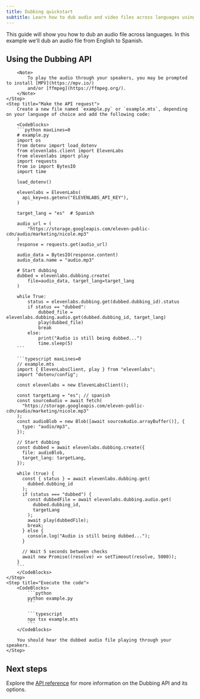 ```yaml
---
title: Dubbing quickstart
subtitle: Learn how to dub audio and video files across languages using the Dubbing API.
---
```


This guide will show you how to dub an audio file across languages. In this example we'll dub an audio file from English to Spanish.

## Using the Dubbing API

<Steps>
    <Step title="Create an API key">
        <Markdown src="/snippets/quickstart-api-key.mdx" />
    </Step>
    <Step title="Install the SDK">
        <Markdown src="/snippets/quickstart-install-sdk.mdx" />

        <Note>
            To play the audio through your speakers, you may be prompted to install [MPV](https://mpv.io/)
            and/or [ffmpeg](https://ffmpeg.org/).
        </Note>
    </Step>
    <Step title="Make the API request">
        Create a new file named `example.py` or `example.mts`, depending on your language of choice and add the following code:

        <CodeBlocks>
        ```python maxLines=0
        # example.py
        import os
        from dotenv import load_dotenv
        from elevenlabs.client import ElevenLabs
        from elevenlabs import play
        import requests
        from io import BytesIO
        import time

        load_dotenv()

        elevenlabs = ElevenLabs(
          api_key=os.getenv("ELEVENLABS_API_KEY"),
        )

        target_lang = "es"  # Spanish

        audio_url = (
            "https://storage.googleapis.com/eleven-public-cdn/audio/marketing/nicole.mp3"
        )
        response = requests.get(audio_url)

        audio_data = BytesIO(response.content)
        audio_data.name = "audio.mp3"

        # Start dubbing
        dubbed = elevenlabs.dubbing.create(
            file=audio_data, target_lang=target_lang
        )

        while True:
            status = elevenlabs.dubbing.get(dubbed.dubbing_id).status
            if status == "dubbed":
                dubbed_file = elevenlabs.dubbing.audio.get(dubbed.dubbing_id, target_lang)
                play(dubbed_file)
                break
            else:
                print("Audio is still being dubbed...")
                time.sleep(5)
        ```

        ```typescript maxLines=0
        // example.mts
        import { ElevenLabsClient, play } from "elevenlabs";
        import "dotenv/config";

        const elevenlabs = new ElevenLabsClient();

        const targetLang = "es"; // spanish
        const sourceAudio = await fetch(
          "https://storage.googleapis.com/eleven-public-cdn/audio/marketing/nicole.mp3"
        );
        const audioBlob = new Blob([await sourceAudio.arrayBuffer()], {
          type: "audio/mp3",
        });

        // Start dubbing
        const dubbed = await elevenlabs.dubbing.create({
          file: audioBlob,
          target_lang: targetLang,
        });

        while (true) {
          const { status } = await elevenlabs.dubbing.get(
            dubbed.dubbing_id
          );
          if (status === "dubbed") {
            const dubbedFile = await elevenlabs.dubbing.audio.get(
              dubbed.dubbing_id,
              targetLang
            );
            await play(dubbedFile);
            break;
          } else {
            console.log("Audio is still being dubbed...");
          }

          // Wait 5 seconds between checks
          await new Promise((resolve) => setTimeout(resolve, 5000));
        }
        ```
        </CodeBlocks>
    </Step>
    <Step title="Execute the code">
        <CodeBlocks>
            ```python
            python example.py
            ```

            ```typescript
            npx tsx example.mts
            ```
        </CodeBlocks>

        You should hear the dubbed audio file playing through your speakers.
    </Step>

</Steps>

## Next steps

Explore the [API reference](/docs/api-reference/dubbing/dub-a-video-or-an-audio-file) for more information on the Dubbing API and its options.

